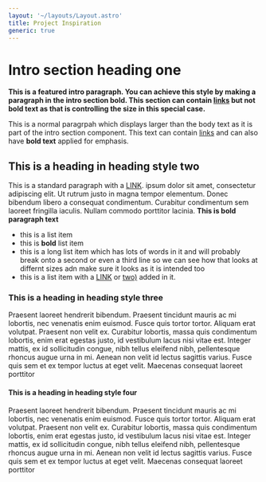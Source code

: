 ```yaml
---
layout: '~/layouts/Layout.astro'
title: Project Inspiration
generic: true
---
```



<PageIntro>

# Intro section heading one 

**This is a featured intro paragraph. You can achieve this style by making a paragraph in the intro section bold. This section can contain [links](http://www.qutip.org/) but not bold text as that is controlling the size in this special case.**

This is a normal paragrpah which displays larger than the body text as it is part of the intro section component. This text can contain [links](http://www.qutip.org/) and can also have **bold text** applied for emphasis.

</PageIntro>

## This is a heading in heading style two

This is a standard paragraph with a [LINK](https://www.google.com). ipsum dolor sit amet, consectetur adipiscing elit. Ut rutrum justo in magna tempor elementum. Donec bibendum libero a consequat condimentum. Curabitur condimentum sem laoreet fringilla iaculis. Nullam commodo porttitor lacinia. **This is bold paragraph text**

- this is a list item
- this is **bold** list item
- this is a long list item which has lots of words in it and will probably break onto a second or even a third line so we can see how that looks at differnt sizes adn make sure it looks as it is intended too
- this is a list item with a [LINK](https://www.google.com) or [two)](https://www.google.com) added in it. 

### This is a heading in heading style three

Praesent laoreet hendrerit bibendum. Praesent tincidunt mauris ac mi lobortis, nec venenatis enim euismod. Fusce quis tortor tortor. Aliquam erat volutpat. Praesent non velit ex. Curabitur lobortis, massa quis condimentum lobortis, enim erat egestas justo, id vestibulum lacus nisi vitae est. Integer mattis, ex id sollicitudin congue, nibh tellus eleifend nibh, pellentesque rhoncus augue urna in mi. Aenean non velit id lectus sagittis varius. Fusce quis sem et ex tempor luctus at eget velit. Maecenas consequat laoreet porttitor

#### This is a heading in heading style four

Praesent laoreet hendrerit bibendum. Praesent tincidunt mauris ac mi lobortis, nec venenatis enim euismod. Fusce quis tortor tortor. Aliquam erat volutpat. Praesent non velit ex. Curabitur lobortis, massa quis condimentum lobortis, enim erat egestas justo, id vestibulum lacus nisi vitae est. Integer mattis, ex id sollicitudin congue, nibh tellus eleifend nibh, pellentesque rhoncus augue urna in mi. Aenean non velit id lectus sagittis varius. Fusce quis sem et ex tempor luctus at eget velit. Maecenas consequat laoreet porttitor
